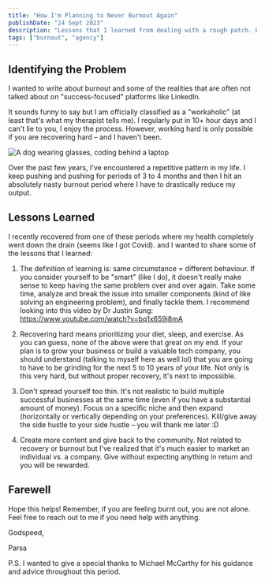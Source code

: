 ```yaml
---
title: "How I'm Planning to Never Burnout Again"
publishDate: "24 Sept 2023"
description: "Lessons that I learned from dealing with a rough patch. Burnout is real and I believe we can prevent it!"
tags: ["burnout", "agency"]
---
```


## Identifying the Problem

I wanted to write about burnout and some of the realities that are often not talked about on "success-focused" platforms like LinkedIn.

It sounds funny to say but I am officially classified as a "workaholic" (at least that's what my therapist tells me). I regularly put in 10+ hour days and I can't lie to you, I enjoy the process. However, working hard is only possible if you are recovering hard – and I haven't been.

![A dog wearing glasses, coding behind a laptop](./workaholic-dog.webp)

Over the past few years, I've encountered a repetitive pattern in my life. I keep pushing and pushing for periods of 3 to 4 months and then I hit an absolutely nasty burnout period where I have to drastically reduce my output.

## Lessons Learned

I recently recovered from one of these periods where my health completely went down the drain (seems like I got Covid). and I wanted to share some of the lessons that I learned:

1. The definition of learning is: same circumstance = different behaviour. If you consider yourself to be "smart" (like I do), it doesn't really make sense to keep having the same problem over and over again. Take some time, analyze and break the issue into smaller components (kind of like solving an engineering problem), and finally tackle them. I recommend looking into this video by Dr Justin Sung: https://www.youtube.com/watch?v=bq1x659j8mA

2. Recovering hard means prioritizing your diet, sleep, and exercise. As you can guess, none of the above were that great on my end. If your plan is to grow your business or build a valuable tech company, you should understand (talking to myself here as well lol) that you are going to have to be grinding for the next 5 to 10 years of your life. Not only is this very hard, but without proper recovery, it's next to impossible.

3. Don't spread yourself too thin. It's not realistic to build multiple successful businesses at the same time (even if you have a substantial amount of money). Focus on a specific niche and then expand (horizontally or vertically depending on your preferences). Kill/give away the side hustle to your side hustle – you will thank me later :D

4. Create more content and give back to the community. Not related to recovery or burnout but I've realized that it's much easier to market an individual vs. a company. Give without expecting anything in return and you will be rewarded.

## Farewell

Hope this helps! Remember, if you are feeling burnt out, you are not alone. Feel free to reach out to me if you need help with anything.

Godspeed,

Parsa

P.S. I wanted to give a special thanks to Michael McCarthy for his guidance and advice throughout this period.